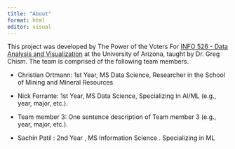 ```yaml
---
title: "About"
format: html
editor: visual
---
```


This project was developed by The Power of the Voters For [INFO 526 - Data Analysis and Visualization](https://datavizaz.org/) at the University of Arizona, taught by Dr. Greg Chism. The team is comprised of the following team members.

-   Christian Ortmann: 1st Year, MS Data Science, Researcher in the School of Mining and Mineral Resources

-   Nick Ferrante: 1st Year, MS Data Science, Specializing in AI/ML (e.g., year, major, etc.).

-   Team member 3: One sentence description of Team member 3 (e.g., year, major, etc.).

-   Sachin Patil : 2nd Year , MS Information Science . Specializing in ML
